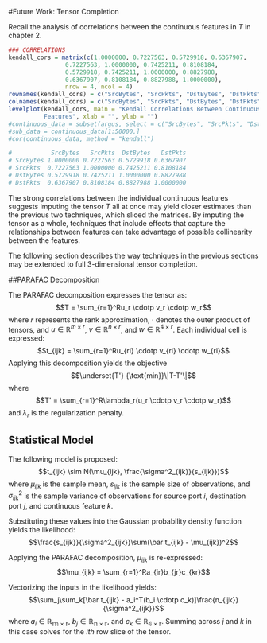 #Future Work: Tensor Completion

Recall the analysis of correlations between the continuous features in $T$ in chapter 2. 

```r
### CORRELATIONS
kendall_cors = matrix(c(1.0000000, 0.7227563, 0.5729918, 0.6367907,
                0.7227563, 1.0000000, 0.7425211, 0.8108184,
                0.5729918, 0.7425211, 1.0000000, 0.8827988,
                0.6367907, 0.8108184, 0.8827988, 1.0000000),
                nrow = 4, ncol = 4)
rownames(kendall_cors) = c("SrcBytes", "SrcPkts", "DstBytes", "DstPkts")
colnames(kendall_cors) = c("SrcBytes", "SrcPkts", "DstBytes", "DstPkts")
levelplot(kendall_cors, main = "Kendall Correlations Between Continuous 
          Features", xlab = "", ylab = "")
#continuous_data = subset(argus, select = c("SrcBytes", "SrcPkts", "DstBytes", "DstPkts"))
#sub_data = continuous_data[1:50000,]
#cor(continuous_data, method = "kendall")

#           SrcBytes   SrcPkts  DstBytes   DstPkts
# SrcBytes 1.0000000 0.7227563 0.5729918 0.6367907
# SrcPkts  0.7227563 1.0000000 0.7425211 0.8108184
# DstBytes 0.5729918 0.7425211 1.0000000 0.8827988
# DstPkts  0.6367907 0.8108184 0.8827988 1.0000000

```

The strong correlations between the individual continuous features suggests imputing the tensor $T$ all at once may yield closer estimates than the previous two techniques, which sliced the matrices. By imputing the tensor as a whole, techniques that include effects that capture the relationships between features can take advantage of possible collinearity between the features. 

The following section describes the way techniques in the previous sections may be extended to full 3-dimensional tensor completion. 

##PARAFAC Decomposition

The PARAFAC decomposition expresses the tensor as: $$T = \sum_{r=1}^Ru_r \cdotp v_r \cdotp w_r$$ where $r$ represents the rank approximation, $\cdotp$ denotes the outer product of tensors, and $u \in \mathbb{R}^{m \times r}$, $v \in \mathbb{R}^{n \times r}$, and $w \in \mathbb{R}^{4 \times r}$. Each individual cell is expressed: $$t_{ijk} = \sum_{r=1}^Ru_{ri} \cdotp v_{ri} \cdotp w_{ri}$$ Applying this decomposition yields the objective $$\underset{T'} {\text{min}}\|T-T'\|$$ where $$T' = \sum_{r=1}^R\lambda_r(u_r \cdotp v_r \cdotp w_r)$$ and $\lambda_r$ is the regularization penalty.

## Statistical Model

The following model is proposed: 
$$t_{ijk} \sim N(\mu_{ijk}, \frac{\sigma^2_{ijk}}{s_{ijk}})$$ 
where $\mu_{ijk}$ is the sample mean, $s_{ijk}$ is the sample size of observations, and $\sigma^2_{ijk}$ is the sample variance of observations for source port $i$, destination port $j$, and continuous feature $k$.

Substituting these values into the Gaussian probability density function yields the likelihood: $$\frac{s_{ijk}}{\sigma^2_{ijk}}\sum(\bar t_{ijk} - \mu_{ijk})^2$$

Applying the PARAFAC decomposition, $\mu_{ijk}$ is re-expressed: $$\mu_{ijk} = \sum_{r=1}^Ra_{ir}b_{jr}c_{kr}$$

Vectorizing the inputs in the likelihood yields: $$\sum_j\sum_k[\bar t_{ijk} - a_i^T(b_i \cdotp c_k)]\frac{n_{ijk}}{\sigma^2_{ijk}}$$ where $a_i \in \mathbb{R_{m \times r}}$, $b_j \in \mathbb{R_{n \times r}}$, and $c_k \in \mathbb{R_{4 \times r}}$. Summing across $j$ and $k$ in this case solves for the $ith$ row slice of the tensor.

<!-- Recall the Residual Sum of Squares (RSS) of the likelihood for an Ordinary Least Squares (OLS) regression is expressed: $$\sum_l(y_l-B^Tx_l)^2$$  -->

<!-- Adding a weight, $w_l$ to the summation yields a Weighted Least Squares problem (WLS) $$\sum_l^nw_l(y_l-\beta^Tx_l)^2 (2)$$ that is analagous to the vectorized likelihood equation (1) with $w_l = \frac{n_{ijk}}{\sigma^2_{ijk}}$, $\beta = a_i$, $x = (b_j \cdotp c_k)$. -->

<!-- With this formulation its now possible to solve for the optimal values for each slice $a_i$ of the tensor. -->

<!-- Recall that in a traditional vectorized OLS, $y = X\beta + \sigma\epsilon$, where $y \in \mathbb{R_{n \times 1}}$, $X \in \mathbb{R_{n \times p}}$, $\beta \in \mathbb{R_{p \times 1}}$, and $\\sigma\epsilon \in \mathbb{R_{n \times 1}}$. Solving the maximum likelihood estimator of $\beta$, gives $\hat \beta = (X^TX)^{-1}X^Ty$.  -->

<!-- Applying this formulation to the weighted least squares gives $y = X\beta + W^{-\frac{1}{2}}\epsilon$. Solving for the weighted least squares estimator gives $\hat \beta = (X^TWX)^{-1}X^TWy$.  -->

<!-- Repeating this estimation technique across each slice of the tensor $a_i$, $b_j$, $c_k$ results in a completed model for $y_{ijk}$. -->

<!-- ## Motivation -->

<!-- The previous section's results reflected the need for an imputation strategy that accounted for the variability in the number of observations observed for each port combination when imputing that particular combination's cell. The following section constructs a statistical model that takes frequency of observations for each cell into account and repeatedly samples from that statistical model to complete the matrix.  -->

<!-- ## AMMI Model  -->

<!-- Additive Main Effects and Multiplicative Interaction Models (AMMI models) provide a defined statistical model for each cell in the ports matrix. In particular, the model combines the additive effects of the initial ANOVA imputation with the multiplicative effects yielded from singular value decomposition described in the previous section. More importantly, the model also includes a variance term for each cell that takes into account the differing frequency of observations in each port combination. Applying the same mathematical notation as the previous section, the model is formally expressed: $$y_{i,j} = u + a_i + b_j + \mathbf{u_i}D\mathbf{v_j^T} + \sigma_{i,j}\epsilon_{i,j}$$ -->
<!-- where $sigma_{i,j}$ is the variance for the $ith$ row $jth$ column in the ports combination matrix, and $\epsilon \sim N(0,1)$. -->





